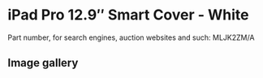 
# iPad Pro 12.9″ Smart Cover - White

Part number, for search engines, auction websites and such: MLJK2ZM/A

## Image gallery

<div style={{ width: "768px" }}>
  <GalleryComponent
    images={[
      {
        original: "/everysource/MLJK2.png",
        thumbnail: "/everypreview/MLJK2.png",
      },
      {
        original: "/everysource/MLJK2_AV1_GOLD.png",
        thumbnail: "/everypreview/MLJK2_AV1_GOLD.png",
      },
      {
        original: "/everysource/MLJK2_AV1_SILVER.png",
        thumbnail: "/everypreview/MLJK2_AV1_SILVER.png",
      },
      {
        original: "/everysource/MLJK2_AV1_SPACE_GRAY.png",
        thumbnail: "/everypreview/MLJK2_AV1_SPACE_GRAY.png",
      },
      {
        original: "/everysource/MLJK2_AV2.png",
        thumbnail: "/everypreview/MLJK2_AV2.png",
      },
      {
        original: "/everysource/MLJK2_AV3.png",
        thumbnail: "/everypreview/MLJK2_AV3.png",
      }
    ]}
  />
</div>